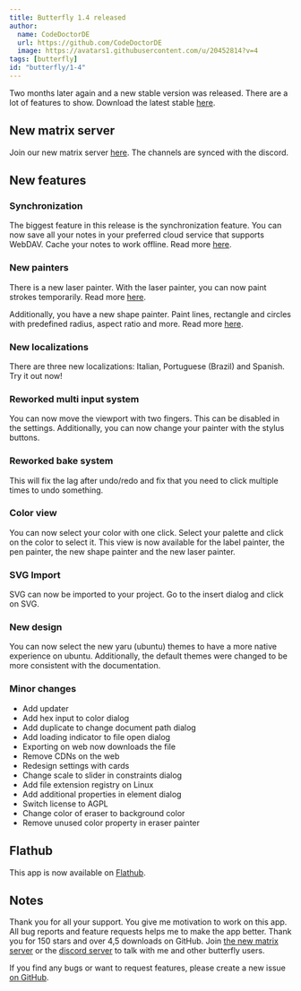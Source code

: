 ```yaml
---
title: Butterfly 1.4 released
author:
  name: CodeDoctorDE
  url: https://github.com/CodeDoctorDE
  image: https://avatars1.githubusercontent.com/u/20452814?v=4
tags: [butterfly]
id: "butterfly/1-4"
---
```


Two months later again and a new stable version was released.
There are a lot of features to show.
Download the latest stable [here](https://github.com/LinwoodCloud/Butterfly/releases/v1.3.0).

## New matrix server

Join our new matrix server [here](https://linwood.dev/matrix).
The channels are synced with the discord.

## New features

### Synchronization

The biggest feature in this release is the synchronization feature.
You can now save all your notes in your preferred cloud service that supports WebDAV.
Cache your notes to work offline. Read more [here](https://docs.butterfly.linwood.dev/docs/1.4/storage).

### New painters

There is a new laser painter. With the laser painter, you can now paint strokes temporarily.
Read more [here](https://docs.butterfly.linwood.dev/docs/1.4/painters/laser).

Additionally, you have a new shape painter. Paint lines, rectangle and circles with predefined radius, aspect ratio and more.
Read more [here](https://docs.butterfly.linwood.dev/docs/1.4/painters/shape).

### New localizations

There are three new localizations: Italian, Portuguese (Brazil) and Spanish.
Try it out now!

### Reworked multi input system

You can now move the viewport with two fingers.
This can be disabled in the settings.
Additionally, you can now change your painter with the stylus buttons.

### Reworked bake system

This will fix the lag after undo/redo and fix that you need to click multiple times to undo something.

### Color view

You can now select your color with one click. Select your palette and click on the color to select it.
This view is now available for the label painter, the pen painter, the new shape painter and the new laser painter.

### SVG Import

SVG can now be imported to your project.
Go to the insert dialog and click on SVG.

### New design

You can now select the new yaru (ubuntu) themes to have a more
native experience on ubuntu.
Additionally, the default themes were changed to be more consistent with the documentation.

### Minor changes

- Add updater
- Add hex input to color dialog
- Add duplicate to change document path dialog
- Add loading indicator to file open dialog
- Exporting on web now downloads the file
- Remove CDNs on the web
- Redesign settings with cards
- Change scale to slider in constraints dialog
- Add file extension registry on Linux
- Add additional properties in element dialog
- Switch license to AGPL
- Change color of eraser to background color
- Remove unused color property in eraser painter

## Flathub

This app is now available on [Flathub](https://flathub.org/apps/details/dev.linwood.butterfly).

## Notes

Thank you for all your support. You give me motivation to work on this app.
All bug reports and feature requests helps me to make the app better.
Thank you for 150 stars and over 4,5 downloads on GitHub.
Join [the new matrix server](https://linwood.dev/matrix) or the [discord server](https://linwood.dev/discord)
to talk with me and other butterfly users.

If you find any bugs or want to request features, please create a new issue [on GitHub](https://github.com/LinwoodCloud/Butterfly/issues).
